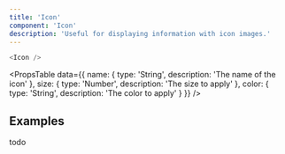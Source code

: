 ```yaml
---
title: 'Icon'
component: 'Icon'
description: 'Useful for displaying information with icon images.'
---
```


```js
<Icon />
```

<PropsTable
  data={{
    name: {
      type: 'String',
      description: 'The name of the icon'
    },
    size: {
      type: 'Number',
      description: 'The size to apply'
    },
    color: {
      type: 'String',
      description: 'The color to apply'
    }
  }}
/>

## Examples

todo

